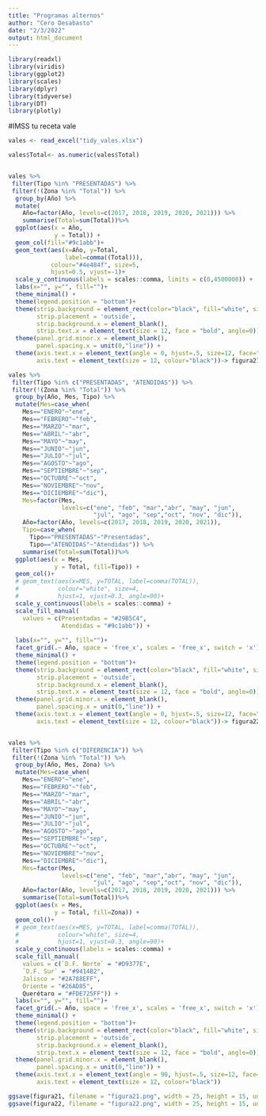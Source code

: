 ---
title: "Programas alternos"
author: "Cero Desabasto"
date: "2/3/2022"
output: html_document
---

```{r, include=F, warning=F, echo=F}
library(readxl)
library(viridis)
library(ggplot2)
library(scales)
library(dplyr)
library(tidyverse)
library(DT)
library(plotly)
```

#IMSS tu receta vale

```{r, include=F, warning=F, echo=F}

vales <- read_excel("tidy_vales.xlsx")

vales$Total<- as.numeric(vales$Total)


vales %>%
 filter(Tipo %in% "PRESENTADAS") %>%
 filter(!(Zona %in% "Total")) %>%
  group_by(Año) %>% 
  mutate(
    Año=factor(Año, levels=c(2017, 2018, 2019, 2020, 2021))) %>% 
    summarise(Total=sum(Total))%>% 
  ggplot(aes(x = Año, 
             y = Total)) +
  geom_col(fill="#9c1abb")+
  geom_text(aes(x=Año, y=Total, 
                label=comma((Total))),
            colour="#4e484f", size=5,
            hjust=0.5, vjust=-1)+
  scale_y_continuous(labels = scales::comma, limits = c(0,4500000)) +  
  labs(x="", y="", fill="")+
  theme_minimal() +
  theme(legend.position = "bottom")+
  theme(strip.background = element_rect(color="black", fill="white", size=1.5),
        strip.placement = 'outside',
        strip.background.x = element_blank(),
        strip.text.x = element_text(size = 12, face = "bold", angle=0))+
  theme(panel.grid.minor.x = element_blank(),
        panel.spacing.x = unit(0,"line")) +
  theme(axis.text.x = element_text(angle = 0, hjust=.5, size=12, face="bold"),
        axis.text = element_text(size = 12, colour="black"))-> figura21

```

```{r}
vales %>%
 filter(Tipo %in% c("PRESENTADAS", "ATENDIDAS")) %>%
 filter(!(Zona %in% "Total")) %>%
  group_by(Año, Mes, Tipo) %>% 
  mutate(Mes=case_when(
    Mes=="ENERO"~"ene",
    Mes=="FEBRERO"~"feb",
    Mes=="MARZO"~"mar",
    Mes=="ABRIL"~"abr",
    Mes=="MAYO"~"may",
    Mes=="JUNIO"~"jun",
    Mes=="JULIO"~"jul",
    Mes=="AGOSTO"~"ago",
    Mes=="SEPTIEMBRE"~"sep",
    Mes=="OCTUBRE"~"oct",
    Mes=="NOVIEMBRE"~"nov",
    Mes=="DICIEMBRE"~"dic"),
    Mes=factor(Mes,
               levels=c("ene", "feb", "mar","abr", "may", "jun",
                        "jul", "ago", "sep","oct", "nov", "dic")), 
    Año=factor(Año, levels=c(2017, 2018, 2019, 2020, 2021)),
    Tipo=case_when(
      Tipo=="PRESENTADAS"~"Presentadas",
      Tipo=="ATENDIDAS"~"Atendidas")) %>% 
    summarise(Total=sum(Total))%>% 
  ggplot(aes(x = Mes, 
             y = Total, fill=Tipo)) +
  geom_col()+
  # geom_text(aes(x=MES, y=TOTAL, label=comma(TOTAL)),
  #           colour="white", size=4,
  #           hjust=1, vjust=0.3, angle=90)+
  scale_y_continuous(labels = scales::comma) +  
  scale_fill_manual(
    values = c(Presentadas = "#29B5C4",
               Atendidas = "#9c1abb")) +
  
  labs(x="", y="", fill="")+
  facet_grid(.~ Año, space = 'free_x', scales = 'free_x', switch = 'x') +
  theme_minimal() +
  theme(legend.position = "bottom")+
  theme(strip.background = element_rect(color="black", fill="white", size=1.5),
        strip.placement = 'outside',
        strip.background.x = element_blank(),
        strip.text.x = element_text(size = 12, face = "bold", angle=0))+
  theme(panel.grid.minor.x = element_blank(),
        panel.spacing.x = unit(0,"line")) +
  theme(axis.text.x = element_text(angle = 0, hjust=.5, size=12, face="bold"),
        axis.text = element_text(size = 12, colour="black"))-> figura22



```

```{r, include=F, warning=F, echo=F}
vales %>%
 filter(Tipo %in% c("DIFERENCIA")) %>%
 filter(!(Zona %in% "Total")) %>%
  group_by(Año, Mes, Zona) %>% 
  mutate(Mes=case_when(
    Mes=="ENERO"~"ene",
    Mes=="FEBRERO"~"feb",
    Mes=="MARZO"~"mar",
    Mes=="ABRIL"~"abr",
    Mes=="MAYO"~"may",
    Mes=="JUNIO"~"jun",
    Mes=="JULIO"~"jul",
    Mes=="AGOSTO"~"ago",
    Mes=="SEPTIEMBRE"~"sep",
    Mes=="OCTUBRE"~"oct",
    Mes=="NOVIEMBRE"~"nov",
    Mes=="DICIEMBRE"~"dic"),
    Mes=factor(Mes,
               levels=c("ene", "feb", "mar","abr", "may", "jun",
                        "jul", "ago", "sep","oct", "nov", "dic")), 
    Año=factor(Año, levels=c(2017, 2018, 2019, 2020, 2021))) %>% 
    summarise(Total=sum(Total))%>% 
  ggplot(aes(x = Mes, 
             y = Total, fill=Zona)) +
  geom_col()+
  # geom_text(aes(x=MES, y=TOTAL, label=comma(TOTAL)),
  #           colour="white", size=4,
  #           hjust=1, vjust=0.3, angle=90)+
  scale_y_continuous(labels = scales::comma) +  
  scale_fill_manual(
    values = c(`D.F. Norte` = "#D9377E",
    `D.F. Sur` = "#9414B2",
    Jalisco = "#2A788EFF",
    Oriente = "#26AD85",
    Querétaro = "#FDE725FF")) +
  labs(x="", y="", fill="")+
  facet_grid(.~ Año, space = 'free_x', scales = 'free_x', switch = 'x') +
  theme_minimal() +
  theme(legend.position = "bottom")+
  theme(strip.background = element_rect(color="black", fill="white", size=1.5),
        strip.placement = 'outside',
        strip.background.x = element_blank(),
        strip.text.x = element_text(size = 12, face = "bold", angle=0))+
  theme(panel.grid.minor.x = element_blank(),
        panel.spacing.x = unit(0,"line")) +
  theme(axis.text.x = element_text(angle = 90, hjust=.5, size=12, face="bold"),
        axis.text = element_text(size = 12, colour="black"))

```


```{r, include=F, warning=F, echo=F}
ggsave(figura21, filename = "figura21.png", width = 25, height = 15, units = "cm", dpi = 96)
ggsave(figura22, filename = "figura22.png", width = 25, height = 15, units = "cm", dpi = 96)

```

